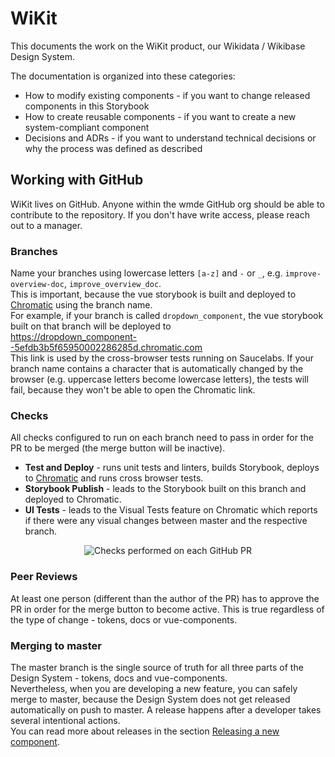 
<Meta title="Documentation/Getting started" />

# WiKit

This documents the work on the WiKit product, our Wikidata / Wikibase Design System.

The documentation is organized into these categories:

* How to modify existing components - if you want to change released components in this Storybook
* How to create reusable components - if you want to create a new system-compliant component
* Decisions and ADRs - if you want to understand technical decisions or why the process was defined as described

## Working with GitHub

WiKit lives on GitHub. Anyone within the wmde GitHub org should be able to contribute to the repository.
If you don't have write access, please reach out to a manager.

### Branches

Name your branches using lowercase letters `[a-z]` and `-` or `_`, e.g. `improve-overview-doc`, `improve_overview_doc`.  
This is important, because the vue storybook is built and deployed to [Chromatic](https://www.chromatic.com/builds?appId=5efdb3b5f65950002286285d&branch=master) using the branch name.  
For example, if your branch is called `dropdown_component`, the vue storybook built on that branch will be deployed to  
https://dropdown_component--5efdb3b5f65950002286285d.chromatic.com  
This link is used by the cross-browser tests running on Saucelabs. If your branch name contains a character that is automatically changed by the browser (e.g. uppercase letters become lowercase letters), the tests will fail, because they won't be able to open the Chromatic link.

### Checks

All checks configured to run on each branch need to pass in order for the PR to be merged (the merge button will be inactive).

 - **Test and Deploy** - runs unit tests and linters, builds Storybook, deploys to [Chromatic](https://www.chromatic.com/builds?appId=5efdb3b5f65950002286285d&branch=master) and runs cross browser tests.
 - **Storybook Publish** - leads to the Storybook built on this branch and deployed to Chromatic.
 - **UI Tests** - leads to the Visual Tests feature on Chromatic which reports if there were any visual changes between master and the respective branch.
 
<center>
    <img src="./images/docs_github_checks.png" alt="Checks performed on each GitHub PR" />
</center>

### Peer Reviews

At least one person (different than the author of the PR) has to approve the PR in order for the merge button to become active.
This is true regardless of the type of change - tokens, docs or vue-components.


### Merging to master

The master branch is the single source of truth for all three parts of the Design System - tokens, docs and vue-components.  
Nevertheless, when you are developing a new feature, you can safely merge to master, because the Design System does not get released automatically on push to master.
A release happens after a developer takes several intentional actions.  
You can read more about releases in the section [Releasing a new component](?path=/story/documentation-how-to-create-reusable-components-developing-components--page#releasing-a-new-component).
